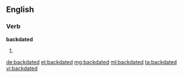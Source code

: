 ==English==

===Verb===
'''backdated'''

# {{past of|[[backdate]]}}

[[de:backdated]]
[[et:backdated]]
[[mg:backdated]]
[[ml:backdated]]
[[ta:backdated]]
[[vi:backdated]]